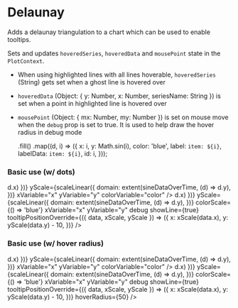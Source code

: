 
<Meta title="Components/Delaunay" component={Delaunay} />

# Delaunay

Adds a delaunay triangulation to a chart which can be used to enable tooltips.

Sets and updates `hoveredSeries`, `hoveredData` and `mousePoint` state in the `PlotContext`.

- When using highlighted lines with all lines hoverable, `hoveredSeries` (String) gets set when a ghost line is hovered over
- `hoveredData` (Object: { y: Number, x: Number, seriesName: String }) is set when a point in highlighted line is hovered over
- `mousePoint` (Object: { mx: Number, my: Number }) is set on mouse move when the `debug` prop is set to true. It is used to help draw the hover radius in debug mode

  .fill()
  .map((d, i) => ({
    x: i,
    y: Math.sin(i),
    color: 'blue',
    label: `item: ${i}`,
    labelData: `item: ${i}`,
    id: i,
  }));

### Basic use (w/ dots)

<Preview>
  <Story name="Basic use (w/ dots)">
    <ChartFrame>
      <Dots
        data={sineDataOverTime}
        xScale={scaleTime({ domain: extent(sineDataOverTime, (d) => d.x) })}
        yScale={scaleLinear({
          domain: extent(sineDataOverTime, (d) => d.y),
        })}
        xVariable="x"
        yVariable="y"
        colorVariable="color"
      />
      <Delaunay
        data={sineDataOverTime}
        xScale={scaleTime({ domain: extent(sineDataOverTime, (d) => d.x) })}
        yScale={scaleLinear({
          domain: extent(sineDataOverTime, (d) => d.y),
        })}
        colorScale={() => 'blue'}
        xVariable="x"
        yVariable="y"
        debug
        showLine={true}
        tooltipPositionOverride={({ data, xScale, yScale }) => ({
          x: xScale(data.x),
          y: yScale(data.y) - 10,
        })}
      />
    </ChartFrame>
  </Story>
</Preview>

### Basic use (w/ hover radius)

<Preview>
  <Story name="Basic use (w / hover radius)">
    <ChartFrame>
      <Dots
        data={sineDataOverTime}
        xScale={scaleTime({ domain: extent(sineDataOverTime, (d) => d.x) })}
        yScale={scaleLinear({
          domain: extent(sineDataOverTime, (d) => d.y),
        })}
        xVariable="x"
        yVariable="y"
        colorVariable="color"
      />
      <Delaunay
        data={sineDataOverTime}
        xScale={scaleTime({ domain: extent(sineDataOverTime, (d) => d.x) })}
        yScale={scaleLinear({
          domain: extent(sineDataOverTime, (d) => d.y),
        })}
        colorScale={() => 'blue'}
        xVariable="x"
        yVariable="y"
        debug
        showLine={true}
        tooltipPositionOverride={({ data, xScale, yScale }) => ({
          x: xScale(data.x),
          y: yScale(data.y) - 10,
        })}
        hoverRadius={50}
      />
    </ChartFrame>
  </Story>
</Preview>
